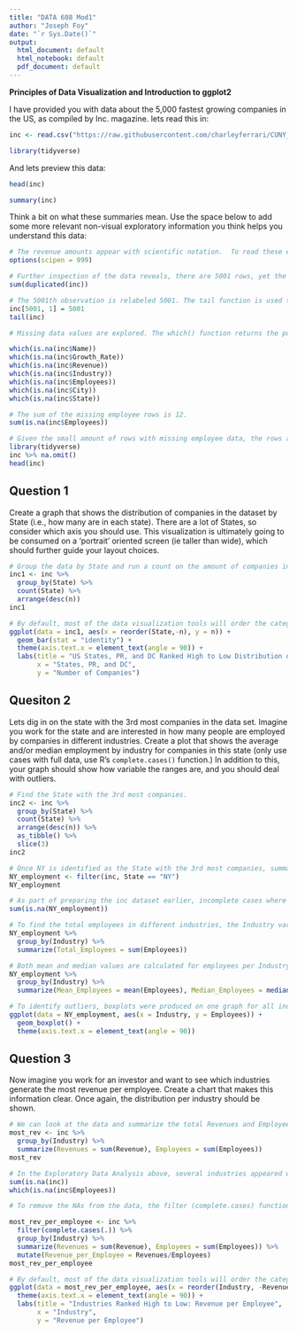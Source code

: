 ---
title: "DATA 608 Mod1"
author: "Joseph Foy"
date: "`r Sys.Date()`"
output:
  html_document: default
  html_notebook: default
  pdf_document: default
---

**Principles of Data Visualization and Introduction to ggplot2**

I have provided you with data about the 5,000 fastest growing companies in the US, as compiled by Inc. magazine. lets read this in:

```{r}
inc <- read.csv("https://raw.githubusercontent.com/charleyferrari/CUNY_DATA_608/master/module1/Data/inc5000_data.csv", header= TRUE)
```

```{r}
library(tidyverse)
```

And lets preview this data:

```{r}
head(inc)
```
```{r}
summary(inc)
```

Think a bit on what these summaries mean. Use the space below to add some more relevant non-visual exploratory information you think helps you understand this data:

```{r}
# The revenue amounts appear with scientific notation.  To read these easier, the global options are set to remove scientific notation.
options(scipen = 999)
```

```{r}
# Further inspection of the data reveals, there are 5001 rows, yet the problem states that the data consists of the 5,000 fastest growing companies in the US.  The problem with the data may be that the last two rows show a duplicate ranking of 5000. To make sure that is the error and there are no duplicated data, we check for duplicate data by running the base R functions duplicated and sum. There are no duplicated data. Had there been duplicated data, the duplicated(inc) function would have returned a boolean response identifying TRUE as duplicated data.
sum(duplicated(inc))
```
```{r}
# The 5001th observation is relabeled 5001. The tail function is used to verify it is relabeled.
inc[5001, 1] = 5001
tail(inc)
```

```{r}
# Missing data values are explored. The which() function returns the positions with missing values. In our case there are NA's for employees in rows 183, 1063, 1123, 1652, 1685, 2196, 2742, 3000, 3978, 4112, 4566, and 4968.

which(is.na(inc$Name)) 
which(is.na(inc$Growth_Rate))
which(is.na(inc$Revenue))
which(is.na(inc$Industry))
which(is.na(inc$Employees))
which(is.na(inc$City))
which(is.na(inc$State))
```

```{r}
# The sum of the missing employee rows is 12. 
sum(is.na(inc$Employees))
```
```{r}
# Given the small amount of rows with missing employee data, the rows are dropped from the dataset. First, call the tidyverse library to get the dplyr package, remove all rows with NAs from the employee column, and then verify the data has been removed. The dataframe now shows 4989 rows instead of 5001 rows.
library(tidyverse)
inc %>% na.omit()
head(inc)
```

## Question 1

Create a graph that shows the distribution of companies in the dataset by State (i.e., how many are in each state). There are a lot of States, so consider which axis you should use. This visualization is ultimately going to be consumed on a 'portrait' oriented screen (ie taller than wide), which should further guide your layout choices.

```{r}
# Group the data by State and run a count on the amount of companies in each State (including DC and Puerto Rico).
inc1 <- inc %>% 
  group_by(State) %>%
  count(State) %>% 
  arrange(desc(n)) 
inc1
```

```{r}
# By default, most of the data visualization tools will order the categorical groups alphabetically. The base R function reorder(State,n) will effectively reorder the State values based on the n column. In order to accommodate Industry names, the text angle for the x-axis labels were rotated 90 degrees. Since the data technically contains information from Puerto Rico, a Commonwealth, and DC, a District, a label is created to clarify the dataset.
ggplot(data = inc1, aes(x = reorder(State,-n), y = n)) + 
  geom_bar(stat = "identity") +
  theme(axis.text.x = element_text(angle = 90)) +
  labs(title = "US States, PR, and DC Ranked High to Low Distribution of Companies ",
       x = "States, PR, and DC",
       y = "Number of Companies")
```



## Quesiton 2

Lets dig in on the state with the 3rd most companies in the data set. Imagine you work for the state and are interested in how many people are employed by companies in different industries. Create a plot that shows the average and/or median employment by industry for companies in this state (only use cases with full data, use R's `complete.cases()` function.) In addition to this, your graph should show how variable the ranges are, and you should deal with outliers.

```{r}
# Find the State with the 3rd most companies.
inc2 <- inc %>% 
  group_by(State) %>%
  count(State) %>% 
  arrange(desc(n)) %>% 
  as_tibble() %>% 
  slice(3)
inc2
```
```{r}
# Once NY is identified as the State with the 3rd most companies, summary statistics are obtained by taking the original data set, inc, and filter for NY data.  A summary function is then run. 
NY_employment <- filter(inc, State == "NY") 
NY_employment
```

```{r}
# As part of preparing the inc dataset earlier, incomplete cases where identified and removed. However, to verify if the filtered NY data only has complete cases, the sum function finds the total incomplete cases which is zero.
sum(is.na(NY_employment))
```

```{r}
# To find the total employees in different industries, the Industry variable has to be grouped and then summarized.  The description of the tibble shows that there are 25 Industries represented in NY.
NY_employment %>% 
  group_by(Industry) %>% 
  summarize(Total_Employees = sum(Employees)) 
```
```{r}
# Both mean and median values are calculated for employees per Industry in NY. From a glance, it appears that the data is heavily skewed for certain industries, e.g., Business Products & Services and Consumer Products & Services.
NY_employment %>% 
  group_by(Industry) %>% 
  summarize(Mean_Employees = mean(Employees), Median_Employees = median(Employees))
```

```{r}
# To identify outliers, boxplots were produced on one graph for all industries. It appears that about 11 industries have outliers. The Business Products and services industry has a significant outlier.  Looking at the data and this analysis, there does not appear to be any reason to remove it.
ggplot(data = NY_employment, aes(x = Industry, y = Employees)) + 
  geom_boxplot() +
  theme(axis.text.x = element_text(angle = 90))
```

## Question 3

Now imagine you work for an investor and want to see which industries generate the most revenue per employee. Create a chart that makes this information clear. Once again, the distribution per industry should be shown.

```{r}
# We can look at the data and summarize the total Revenues and Employees per Industry.  To find the total employees in different industries, the Industry variable has to be grouped and then summarized. The description of the tibble shows that there are 25 Industries represented in NY. Note that nine industries show Employees with a NA entry, indicating there are missing values in the Employee column.
most_rev <- inc %>% 
  group_by(Industry) %>% 
  summarize(Revenues = sum(Revenue), Employees = sum(Employees))
most_rev
```
```{r}
# In the Exploratory Data Analysis above, several industries appeared with Employee NA values. There are 12 NA entries and specifically identified in the rank order 183, 1063, etc. 
sum(is.na(inc))
which(is.na(inc$Employees))
```

```{r}
# To remove the NAs from the data, the filter (complete.cases) function is called to only consider all rows with complete data entries. With the NAs removed, a new variable, revenue per employee can be created with the mutate function to measure how much revenue each employee generates per Industry.

most_rev_per_employee <- inc %>% 
  filter(complete.cases(.)) %>% 
  group_by(Industry) %>% 
  summarize(Revenues = sum(Revenue), Employees = sum(Employees)) %>% 
  mutate(Revenue_per_Employee = Revenues/Employees)
most_rev_per_employee
```

```{r}
# By default, most of the data visualization tools will order the categorical groups alphabetically. The base R function reorder(Industry, -Revenue_per_Employee) will effectively reorder the Industry values based on the Revenue_per_Employee column. The negative sign before the Revenue_per_Employee is used to show the values in descending order, that is, from high to low.
ggplot(data = most_rev_per_employee, aes(x = reorder(Industry, -Revenue_per_Employee), y = Revenue_per_Employee)) + geom_bar(stat = "identity") +
  theme(axis.text.x = element_text(angle = 90)) +
  labs(title = "Industries Ranked High to Low: Revenue per Employee",
       x = "Industry",
       y = "Revenue per Employee")
```